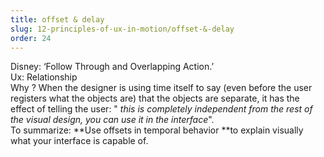 ```yaml
---
title: offset & delay
slug: 12-principles-of-ux-in-motion/offset-&-delay
order: 24
---
```


<SlideTemplate title="Principle 2: Offset & Delay">

Disney: ‘Follow Through and Overlapping Action.’  
Ux: Relationship  
Why ? When the designer is using time itself to say (even before the user registers what the objects are) that the objects are separate, it has the effect of telling the user: " *this is completely independent from the rest of the visual design, you can use it in the interface*".  
To summarize: **Use offsets in temporal behavior **to explain visually what your interface is capable of.  

</SlideTemplate>

